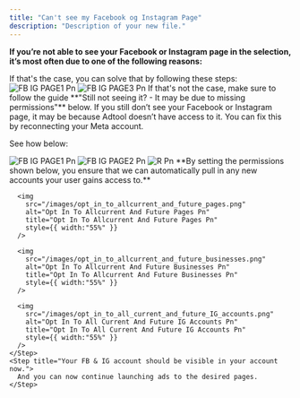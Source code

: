 ```yaml
---
title: "Can't see my Facebook og Instagram Page"
description: "Description of your new file."
---
```


**If you’re not able to see your Facebook or Instagram page in the selection, it’s most often due to one of the following reasons:**

<Accordion title="We couldn’t connect your pages to an account.">
  If that's the case, you can solve that by following these steps:

  <Steps>
    <Step title='Go to "settings"'>
      <img
        src="/images/FB_IG_PAGE1.png"
        alt="FB IG PAGE1 Pn"
        style={{ width:"55%" }}
      />
    </Step>
    <Step title="Select the ad account from the left-hand tab, followed by clicking “Show all Facebook pages” or “Show all Instagram pages,” depending on what’s missing.">
      <img
        src="/images/FB_IG_PAGE3.png"
        alt="FB IG PAGE3 Pn"
        style={{ width:"55%" }}
      />
    </Step>
    <Step title="Here, you should be able to find and connect your Facebook or Instagram page.">
      If that's not the case, make sure to follow the guide **"Still not seeing it? - It may be due to missing permissions"** below.
    </Step>
  </Steps>
</Accordion>

<Accordion title="Still not seeing it? - It may be due to missing permissions.">
  If you still don’t see your Facebook or Instagram page, it may be because Adtool doesn’t have access to it. You can fix this by reconnecting your Meta account. 

  See how below:

  <Steps>
    <Step title="Go to Settings">
      <img
        src="/images/FB_IG_PAGE1.png"
        alt="FB IG PAGE1 Pn"
        style={{ width:"55%" }}
      />
    </Step>
    <Step title="Click “Connections” then reconnect the Facebook integration.">
      <img
        src="/images/FB_IG_PAGE2.png"
        alt="FB IG PAGE2 Pn"
        style={{ width:"55%" }}
      />
    </Step>
    <Step title='Then click "Edit previous settings'>
      <img
        src="/images/r.png"
        alt="R Pn"
        title="R Pn"
        style={{ width:"55%" }}
      />
    </Step>
    <Step title="Go through the process and make sure the proper access is granted.">
      **By setting the permissions shown below, you ensure that we can automatically pull in any new accounts your user gains access to.**

      <img
        src="/images/opt_in_to_allcurrent_and_future_pages.png"
        alt="Opt In To Allcurrent And Future Pages Pn"
        title="Opt In To Allcurrent And Future Pages Pn"
        style={{ width:"55%" }}
      />

      <img
        src="/images/opt_in_to_allcurrent_and_future_businesses.png"
        alt="Opt In To Allcurrent And Future Businesses Pn"
        title="Opt In To Allcurrent And Future Businesses Pn"
        style={{ width:"55%" }}
      />

      <img
        src="/images/opt_in_to_all_current_and_future_IG_accounts.png"
        alt="Opt In To All Current And Future IG Accounts Pn"
        title="Opt In To All Current And Future IG Accounts Pn"
        style={{ width:"55%" }}
      />
    </Step>
    <Step title="Your FB & IG account should be visible in your account now.">
      And you can now continue launching ads to the desired pages.
    </Step>
  </Steps>
</Accordion>